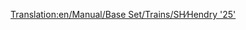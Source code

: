 [[Translation:en/Manual/Base Set/Trains/SH∕Hendry '25']]
{{nl/Manual/Base Set/Trains/Treinen|Naam=SH/Hendry "25"
|Afbeelding=[[File:en/Manual/Base Set/Trains/Shhendry25.png]]
|Kosten=£17,578 ($35.156)
|Snelheid=128 km/h (80 mph)
|Gewicht=72 t
|Kracht=1,250 hp (932 kW)
|Onderhoudskosten=£1,447 ($2.894)
|Ontworpen=1962
|Levensduur=18
|Capaciteit=N/A
|Omschrijving=Er is nog geen omschrijving geschreven voor deze trein. Als je iets weet van deze trein, kijk dan naar de Engelse versie van deze pagina om dat artikel bij te werken.
|Real-life=[https://www.wikipedia.org/wiki/British Rail Class 25 British Rail Class 25 (EN)]
}}